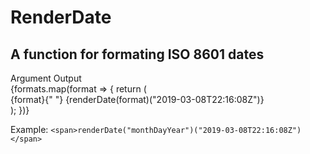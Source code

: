 
<Meta title="Components|renderDate" />

# RenderDate

## A function for formating ISO 8601 dates

<Story name="renderDate">
  <div style={{ width: 400 }}>
    <div className="flex justify-between">
      <Typography.HeadingTiny bold>Argument</Typography.HeadingTiny>
      <Typography.HeadingTiny bold>Output</Typography.HeadingTiny>
    </div>
    {formats.map(format => {
      return (
        <div key={format} className="flex justify-between mt-1 border-b">
          <Typography.Large bold>{format}</Typography.Large>{" "}
          <Typography.Large>
            {renderDate(format)("2019-03-08T22:16:08Z")}
          </Typography.Large>
        </div>
      );
    })}
  </div>
</Story>

Example:
`<span>renderDate("monthDayYear")("2019-03-08T22:16:08Z")</span>`

<Props of={renderDate} />
